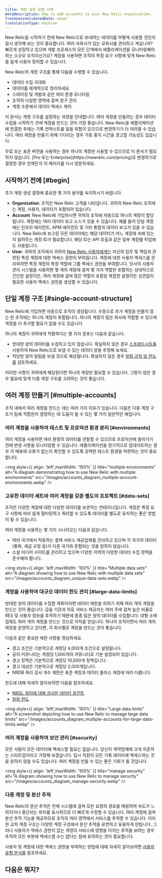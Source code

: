 ```yaml
---
title: 계정 설정 모범 사례
metaDescription: How to add accounts to your New Relic organization.
freshnessValidatedDate: never
translationType: machine
---
```


New Relic을 시작하기 전에 New Relic으로 보내려는 데이터를 어떻게 사용할 것인지 잠시 생각해 보는 것이 중요합니다. 여러 자회사가 있는 모회사를 관리하고 계십니까? 빠르게 성장하고 있으며 개발 프로세스의 모든 단계에서 애플리케이션을 모니터링해야 하는 소규모 조직이신가요? 계정을 사용하면 조직의 특정 요구 사항에 맞게 New Relic을 쉽게 사용자 정의할 수 있습니다.

New Relic의 계정 구조를 통해 다음을 수행할 수 있습니다.

* 데이터 수집 극대화
* 데이터를 체계적으로 정리하세요
* 스테이징 및 개발과 같은 여러 환경 모니터링
* 조직의 다양한 영역에 걸쳐 청구 관리
* 계정 수준에서 데이터 액세스 제어

이 문서는 계정 구조를 설정하는 과정을 안내합니다. 여러 계정을 만들려는 경우 데이터 수집을 시작하기 _전에_ 계정을 만드는 것이 가장 좋습니다. New Relic을 애플리케이션에 연결한 후에는 기록 컨텍스트를 잃을 위험이 있으므로 변경하기가 더 어려울 수 있습니다. 여러 계정을 만들기 위해 기다리는 경우 가동 중지 시간을 경고할 가능성도 있습니다.

<Callout variant="tip">
  무료 또는 표준 버전을 사용하는 경우 하나의 계정만 사용할 수 있으므로 이 문서가 필요하지 않습니다. [Pro 또는 Enterprise](https://newrelic.com/pricing)로 변경하기로 결정한 경우 언제든지 이 페이지를 다시 방문하세요.
</Callout>

## 시작하기 전에 [#begin]

추가 계정 생성 결정에 중요한 몇 가지 용어를 숙지하시기 바랍니다.

* <DNT>**Organization**</DNT>: 조직은 New Relic 고객을 나타냅니다. 귀하의 New Relic 조직에는 계정, 사용자, 데이터가 포함되어 있습니다.
* <DNT>**Account**</DNT>: New Relic에 가입하시면 귀하의 조직에 자동으로 하나의 계정이 할당됩니다. 계정에는 여러 데이터 보고 소스가 있을 수 있습니다. 예를 들어 단일 계정에는 인프라 에이전트, APM 에이전트 및 기타 통합의 데이터 보고가 있을 수 있습니다. New Relic에 보고된 모든 데이터에는 해당 데이터가 어느 계정에 속해 있는지 알려주는 계정 ID가 필요합니다. 해당 ID는 API 호출과 같은 일부 계정별 작업에도 사용됩니다.
* <DNT>**User**</DNT>: 귀하의 조직에서 귀하의 [New Relic 사용자에게는](/docs/accounts/accounts-billing/new-relic-one-user-management/introduction-managing-users/) 자신의 임무 및 책임과 관련된 특정 계정에 대한 액세스 권한이 부여됩니다. 계정에 대한 사용자 액세스를 관리하려면 특정 계정의 특정 역할에 그룹 액세스 권한을 부여합니다. 당사의 사용자 관리 시스템을 사용하면 몇 개의 계정에 걸쳐 몇 가지 역할만 포함하는 상대적으로 간단한 설정이든, 여러 계정에 걸쳐 많은 역할이 포함된 복잡한 설정이든 상관없이 필요한 사용자 액세스 권한을 생성할 수 있습니다.

## 단일 계정 구조 [#single-account-structure]

New Relic에 가입하면 자동으로 조직이 생성됩니다. 수동으로 추가 계정을 만들지 않는 한 조직에는 하나의 계정이 포함됩니다. 하나의 계정이 많은 회사에 적합할 수 있으며 계정을 더 추가할 필요가 없을 수도 있습니다.

하나의 계정이 귀하에게 적합하다는 몇 가지 징후는 다음과 같습니다.

* 방대한 양의 데이터를 수집하고 있지 않습니다. 확실하지 않은 경우 [스프레드시트를](https://newrelic.com/blog/nerdlog/estimate-data-cost) 사용하여 New Relic으로 보낼 수 있는 데이터 양을 추정해 보세요.
* 적당한 양의 알림을 보낼 것으로 예상됩니다. 확실하지 않은 경우 [알림 규칙 및 한도를](/docs/alerts-applied-intelligence/new-relic-alerts/learn-alerts/rules-limits-alerts) 검토하세요.

이러한 사항이 귀하에게 해당된다면 하나의 계정만 필요할 수 있습니다. 그렇지 않은 경우 필요에 맞게 다중 계정 구조를 고려하는 것이 좋습니다.

## 여러 계정 만들기 [#multiple-accounts]

조직 내에서 여러 계정을 만드는 데는 여러 가지 이유가 있습니다. 다음은 다중 계정 구조가 팀에 적합한지 결정하는 데 도움이 될 수 있는 몇 가지 일반적인 예입니다.

### 여러 계정을 사용하여 테스트 및 프로덕션 환경 분리 [#environments]

여러 계정을 사용하면 여러 환경의 데이터를 관찰할 수 있으므로 프로덕션에 들어가기 전에 변경 사항을 모니터링할 수 있습니다. 애플리케이션을 정기적으로 업데이트하는 경우 각 배포에 오류가 없는지 확인할 수 있도록 강력한 테스트 환경을 마련하는 것이 중요합니다.

<img
  style={{ align: 'left',maxWidth: '100%' }}
  title="multiple environments"
  alt="A diagram demonstrating how to use New Relic with multiple environments"
  src="/images/accounts_diagram_multiple-account-environments.webp"
/>

### 고유한 데이터 세트와 여러 계정을 갖춘 별도의 프로젝트 [#data-sets]

조직은 다양한 계정에 대한 다양한 데이터를 보관하는 컨테이너입니다. 계정은 특정 요구 사항에 따라 쉽게 필터링하고 쿼리할 수 있도록 데이터를 별도로 유지하는 좋은 방법이 될 수 있습니다.

여러 계정을 사용하는 몇 가지 시나리오는 다음과 같습니다.

* 여러 국가에서 작동하는 결제 서비스 제공업체를 관리하고 있으며 각 국가의 데이터(통화, 세금 규정 등)가 다른 국가와 혼합되는 것을 원하지 않습니다.
* 소셜 미디어 사이트를 관리하고 있으며 다양한 지역의 다양한 데이터 수집 정책을 준수해야 합니다.

<img
  style={{ align: 'left',maxWidth: '100%' }}
  title="Multiple data sets"
  alt="A diagram showing how to use New Relic with multiple data sets"
  src="/images/accounts_diagram_unique-data-sets.webp"
/>

### 계정을 사용하여 대규모 데이터 한도 관리 [#large-data-limits]

방대한 양의 데이터를 수집할 계획이라면 데이터 제한을 피하기 위해 여러 개의 계정을 만드는 것이 좋습니다. 금융 기관과 의료 서비스 제공자는 여러 주에 걸쳐 높은 비율로 RES 및 사용자 정보를 추적하기 때문에 종종 많은 양의 데이터를 수집합니다. 대형 소매업체도 여러 개의 계정을 만드는 것으로 이익을 얻습니다. 하나의 조직이면서 여러 개의 매장을 운영하고 있다면, 각 회사별로 계정을 만드는 것이 좋습니다.

다음과 같은 중요한 제한 사항을 명심하세요.

* 경고 조건은 기본적으로 계정당 4,000개 조건으로 설정됩니다.
* 공지 커뮤니티는 계정당 1,000개의 커뮤니티로 기본 설정되어 있습니다.
* 경고 정책은 기본적으로 계정당 10,000개 정책입니다.
* 경고 대상은 기본적으로 계정당 2,000개입니다.
* NRDB 쿼리 검사 개수 제한은 표준 계정과 데이터 플러스 계정에 따라 다릅니다.

한도에 대해 자세히 알아보려면 다음을 참조하세요.

* [NRQL 쿼리에 대해 검사된 데이터 포인트](/docs/query-your-data/nrql-new-relic-query-language/get-started/rate-limits-nrql-queries/#inspected-count-limits)
* [알림 한도](/docs/alerts-applied-intelligence/new-relic-alerts/learn-alerts/rules-limits-alerts/)

<img
  style={{ align: 'left',maxWidth: '100%' }}
  title="Large data limits"
  alt="A screenshot depicting how to use New Relic to manage large data limits"
  src="/images/accounts_diagram_multiple-accounts-for-large-data-limits.webp"
/>

### 여러 계정을 사용하여 보안 관리 [#security]

모든 사람이 모든 데이터에 액세스할 필요는 없습니다. 당신이 계약업체에 크게 의존하는 스타트업이라고 가정해 보겠습니다. 임시 직원이 모든 기록 데이터에 액세스하는 것을 원하지 않을 수도 있습니다. 여러 계정을 만들 수 있는 좋은 기회가 될 것입니다.

<img
  style={{ align: 'left',maxWidth: '100%' }}
  title="manage security"
  alt="A diagram showing how to use New Relic to manage security"
  src="/images/accounts_diagram_manage-security.webp"
/>

### 다중 계정 및 분산 추적

New Relic의 분산 추적은 전체 시스템에 걸쳐 모든 요청의 경로를 매핑하여 속도가 느려지거나 중단되는 위치를 표시하므로 더 빠르게 수정할 수 있습니다. 여러 계정에 걸쳐 분산 추적 기능을 제공하므로 조직의 여러 영역에서 서비스를 추적할 수 있습니다. 이러한 교차 계정 구조는 다양한 계정 구성에서 분산 추적을 유연하고 유용하게 만듭니다. 그러나 사용자가 액세스 권한이 없는 계정의 서비스에 영향을 미치는 추적을 보려는 경우 추적의 모든 부분에 액세스할 수는 없다는 점에 유의하는 것이 중요합니다.

사용자 및 계정에 대한 액세스 권한을 부여하는 방법에 대해 자세히 알아보려면 [사용자 유형 문서를](/docs/accounts/accounts-billing/new-relic-one-user-management/user-type/) 참조하세요.

## 다음은 뭐지?

<DocTiles>
  <DocTile
    path="https://docs.newrelic.com/docs/accounts/accounts-billing/account-structure/add-accounts/"
    title="Add an account"
  />

  <DocTile
    path="https://newrelic.com/pricing"
    title="Learn more about pricing"
  />

  <DocTile
    path="https://docs.newrelic.com/docs/accounts/accounts-billing/new-relic-one-user-management/introduction-managing-users/"
    title="Learn about how to manage users"
  />
</DocTiles>
